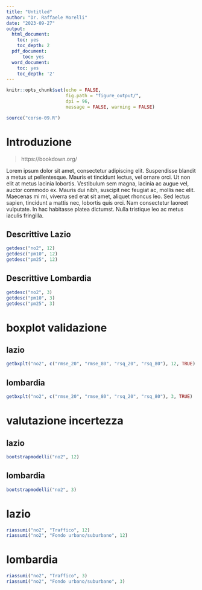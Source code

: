 ```yaml
---
title: "Untitled"
author: "Dr. Raffaele Morelli"
date: "2023-09-27"
output:
  html_document:
    toc: yes
    toc_depth: 2
  pdf_document: 
      toc: yes
  word_document:
    toc: yes
    toc_depth: '2'
---
```


```r
knitr::opts_chunk$set(echo = FALSE, 
                      fig.path = "figure_output/", 
                      dpi = 96, 
                      message = FALSE, warning = FALSE)

source("corso-09.R")
```

# Introduzione

> https://bookdown.org/

Lorem ipsum dolor sit amet, consectetur adipiscing elit. Suspendisse blandit a metus ut pellentesque. Mauris et tincidunt lectus, vel ornare orci. Ut non elit at metus lacinia lobortis. Vestibulum sem magna, lacinia ac augue vel, auctor commodo ex. Mauris dui nibh, suscipit nec feugiat ac, mollis nec elit. Maecenas mi mi, viverra sed erat sit amet, aliquet rhoncus leo. Sed lectus sapien, tincidunt a mattis nec, lobortis quis orci. Nam consectetur laoreet vulputate. In hac habitasse platea dictumst. Nulla tristique leo ac metus iaculis fringilla.


## Descrittive Lazio

```r
getdesc("no2", 12)
getdesc("pm10", 12)
getdesc("pm25", 12)
```

## Descrittive Lombardia

```r
getdesc("no2", 3)
getdesc("pm10", 3)
getdesc("pm25", 3)
```

# boxplot validazione

## lazio

```r
getbxplt("no2", c("rmse_20", "rmse_80", "rsq_20", "rsq_80"), 12, TRUE)
```

## lombardia

```r
getbxplt("no2", c("rmse_20", "rmse_80", "rsq_20", "rsq_80"), 3, TRUE)
```

# valutazione incertezza

## lazio
```r
bootstrapmodelli("no2", 12)

```


## lombardia
```r
bootstrapmodelli("no2", 3)

```

#  lazio

```r
riassumi("no2", "Traffico", 12)
riassumi("no2", "Fondo urbano/suburbano", 12)
```

#  lombardia

```r
riassumi("no2", "Traffico", 3)
riassumi("no2", "Fondo urbano/suburbano", 3)

```
